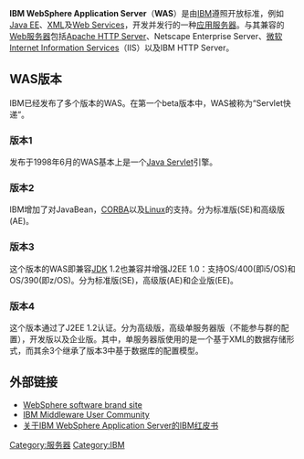 {{noteTA
|G1=IT
|G2=FL
|1=zh-hans:服务器; zh-hant:伺服器;
}}
{{Infobox software
| name                   = IBM WebSphere Application Server
| logo                   = [[File:Websphere_logo.png|200px]]
| developer              = [[IBM|IBM]]
| released               = 1.0 {{Start date and age|1998|06|22}}<ref name="ibm.com">{{cite web|url=http://www-01.ibm.com/software/websphere/support/lifecycle/|title=IBM Support - WebSphere software lifecycle|date=September 27, 2017|website=www-01.ibm.com|access-date=September 29, 2017|archive-date=2018-09-23|archive-url=https://web.archive.org/web/20180923110852/http://www-01.ibm.com/software/websphere/support/lifecycle/|dead-url=no}}</ref>
| latest release version = 9.0
| latest release date    = {{Start date and age|2016|06|24}}<ref name="ibm.com"/>
| latest preview version = 
| latest preview date    = 
| programming language   = [[Java_(programming_language)|Java]]
| operating system       = [[AIX|AIX]], [[Microsoft_Windows|Windows]], [[Solaris_(operating_system)|Solaris]], [[Linux|Linux]], [[HP-UX|HP-UX]], [[z/OS|z/OS]], [[IBM_i|IBM i]], [[VMware_ESX|VMWare ESX / ESXi]]
| platform               = [[x86|x86]], [[x86-64|x86-64]], [[PowerPC|PowerPC]], [[SPARC|SPARC]], [[IA-64|IA-64]], [[zSeries|zSeries]]
| language               = English, French, German, Brazilian-Portuguese, Czech, Hungarian, Italian, Japanese, Korean, Polish, Russian, Spanish, Simplified Chinese, Traditional Chinese<ref>{{cite web|url=http://www-01.ibm.com/support/docview.wss?rs=180&uid=swg27006921,|title=WebSphere Application Server detailed system requirements|access-date=September 29, 2017}}</ref>
| genre                  = [[Java_Platform,_Enterprise_Edition|Java EE Container]]
| license                = [[Proprietary_software|Proprietary]]
| website                = https://www.ibm.com/cloud/websphere-application-server
}}

'''IBM WebSphere Application Server'''（'''WAS'''）是由[[IBM|IBM]]遵照开放标准，例如[[Java_EE|Java EE]]、[[XML|XML]]及[[Web_Services|Web Services]]，开发并发行的一种[[应用服务器|应用服务器]]。与其兼容的[[Web服务器|Web服务器]]包括[[Apache_HTTP_Server|Apache HTTP Server]]、Netscape Enterprise Server、[[微软|微软]][[Internet_Information_Services|Internet Information Services]]（IIS）以及IBM HTTP Server。

== WAS版本 ==
IBM已经发布了多个版本的WAS。在第一个beta版本中，WAS被称为“Servlet快递”。

===版本1===
发布于1998年6月的WAS基本上是一个[[Java_Servlet|Java Servlet]]引擎。

===版本2===
IBM增加了对JavaBean，[[CORBA|CORBA]]以及[[Linux|Linux]]的支持。分为标准版(SE)和高级版(AE)。

===版本3===
这个版本的WAS即兼容[[JDK|JDK]] 1.2也兼容并增强J2EE 1.0：支持OS/400(即i5/OS)和OS/390(即z/OS)。分为标准版(SE)，高级版(AE)和企业版(EE)。

===版本4===
这个版本通过了J2EE 1.2认证。分为高级版，高级单服务器版（不能参与群的配置），开发版以及企业版。其中，单服务器版使用的是一个基于XML的数据存储形式，而其余3个继承了版本3中基于数据库的配置模型。

==外部链接==
*[http://www-01.ibm.com/software/websphere/ WebSphere software brand site]{{Wayback|url=http://www-01.ibm.com/software/websphere/ |date=20141028155610 }}{{en}}
*[https://www.imwuc.org/ IBM Middleware User Community]{{Wayback|url=https://www.imwuc.org/ |date=20160316102415 }}{{en}}
*[http://www.redbooks.ibm.com/abstracts/redp4855.html?Open 关于IBM WebSphere Application Server的IBM红皮书]{{Wayback|url=http://www.redbooks.ibm.com/abstracts/redp4855.html?Open |date=20120729055039 }}{{en}}

{{Web服务器软件}}

[[Category:服务器|Category:服务器]]
[[Category:IBM|Category:IBM]]
